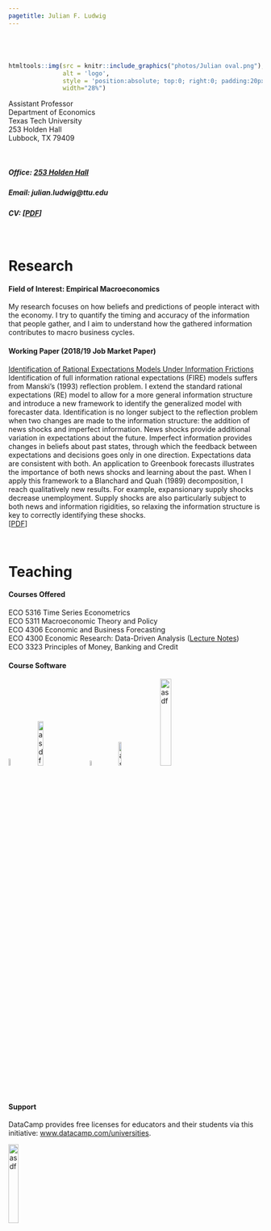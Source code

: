 ```yaml
---
pagetitle: Julian F. Ludwig
---
```






###### $~$

```r
htmltools::img(src = knitr::include_graphics("photos/Julian oval.png"),
               alt = 'logo',
               style = 'position:absolute; top:0; right:0; padding:20px;',
               width="28%")
```




Assistant Professor \
Department of Economics \
Texas Tech University \
253 Holden Hall \
Lubbock, TX 79409

<br>

##### Office: [253 Holden Hall](http://www.ttu.edu/map/?b=Holden%20Hall){target="_blank"}

##### Email: julian.ludwig@ttu.edu

##### CV: [[PDF](cv/2020.06.26 CV Julian Ludwig.pdf){target="_blank"}]


<br>

# Research

#### Field of Interest: Empirical Macroeconomics 
My research focuses on how beliefs and predictions of people interact with the economy. I try to quantify the timing and accuracy of the information that people gather, and I aim to understand how the gathered information contributes to macro business cycles.


#### Working Paper (2018/19 Job Market Paper)

[Identification of Rational Expectations Models Under Information Frictions](research/Ludwig ID of RE Models under IF.pdf){target="_blank"} \
Identification of full information rational expectations (FIRE) models suffers from Manski's (1993) reflection problem. I extend the standard rational expectations (RE) model to allow for a more general information structure and introduce a new framework to identify the generalized model with forecaster data. Identification is no longer subject to the reflection problem when two changes are made to the information structure: the addition of news shocks and imperfect information. News shocks provide additional variation in expectations about the future. Imperfect information provides changes in beliefs about past states, through which the feedback between expectations and decisions goes only in one direction. Expectations data are consistent with both. An application to Greenbook forecasts illustrates the importance of both news shocks and learning about the past. When I apply this framework to a Blanchard and Quah (1989) decomposition, I reach qualitatively new results. For example, expansionary supply shocks decrease unemployment. Supply shocks are also particularly subject to both news and information rigidities, so relaxing the information structure is key to correctly identifying these shocks. \
[[PDF](research/Ludwig ID of RE Models under IF.pdf){target="_blank"}]




$~$

# Teaching

#### Courses Offered

ECO 5316 Time Series Econometrics \
ECO 5311 Macroeconomic Theory and Policy \
ECO 4306 Economic and Business Forecasting \
ECO 4300 Economic Research: Data-Driven Analysis  ([Lecture Notes](daer){target="_blank"}) \
ECO 3323 Principles of Money, Banking and Credit


#### Course Software

[![asdf](icons/blackboard.png){width=6%}](https://ttu.blackboard.com/){target="_blank"}
&nbsp; &nbsp;&nbsp;&nbsp;
[![asdf](icons/datacamp.png){width=15%}](https://app.datacamp.com/learn/){target="_blank"}
&nbsp; &nbsp;&nbsp;&nbsp;
[![asdf](icons/r.png){width=5%}](https://www.r-project.org/){target="_blank"}
&nbsp; &nbsp;&nbsp;&nbsp;&nbsp;
[![asdf](icons/rstudio.png){width=11%}](https://posit.co/products/open-source/rstudio/){target="_blank"}
&nbsp; &nbsp;&nbsp;&nbsp;
[![asdf](icons/pearsonmylab.png){width=21%}](https://mlm.pearson.com/northamerica/myeconlab/){target="_blank"}



#### Support

DataCamp provides free licenses for educators and their students via this initiative: [www.datacamp.com/universities](https://www.datacamp.com/universities){target="_blank"}.

[![asdf](icons/datacampclassroom.png){width=20%}](https://www.datacamp.com/universities){target="_blank"}









